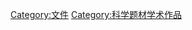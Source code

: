 {{Commonscat|Scientific books}}

[[Category:文件|Category:文件]]
[[Category:科学题材学术作品|Category:科学题材学术作品]]